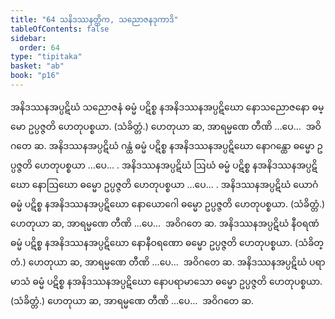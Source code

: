 ```yaml
---
title: "64 သနိဒဿနတ္တိက, သညောဇနဒုကာဒိ"
tableOfContents: false
sidebar:
  order: 64
type: "tipitaka"
basket: "ab"
book: "p16"
---
```



<DynamicBreadcrumb />

<Division number="107" book="p16" e="ch" v="40" p="279">

<Paragraph number="261" book="p16">
အနိဒဿနအပ္ပဋိဃံ သညောဇနံ ဓမ္မံ ပဋိစ္စ နအနိဒဿနအပ္ပဋိဃော နောသညောဇနော ဓမ္မော ဥပ္ပဇ္ဇတိ ဟေတုပစ္စယာ. (သံခိတ္တံ.)
</Paragraph>

<Paragraph number="262" book="p16">
ဟေတုယာ ဆ, အာရမ္မဏေ တီဏိ …ပေ…  အဝိဂတေ ဆ.
</Paragraph>

</Division>
<Division number="108" book="p16" e="ch" v="40" p="279">

<Paragraph number="263" book="p16">
အနိဒဿနအပ္ပဋိဃံ ဂန္ထံ ဓမ္မံ ပဋိစ္စ နအနိဒဿနအပ္ပဋိဃော နောဂန္ထော ဓမ္မော ဥပ္ပဇ္ဇတိ ဟေတုပစ္စယာ …ပေ… .
</Paragraph>

<Paragraph number="264" book="p16">
အနိဒဿနအပ္ပဋိဃံ ဩဃံ ဓမ္မံ ပဋိစ္စ နအနိဒဿနအပ္ပဋိဃော နောဩဃော ဓမ္မော ဥပ္ပဇ္ဇတိ ဟေတုပစ္စယာ …ပေ… .
</Paragraph>

<Paragraph number="265" book="p16">
အနိဒဿနအပ္ပဋိဃံ ယောဂံ ဓမ္မံ ပဋိစ္စ နအနိဒဿနအပ္ပဋိဃော နောယောဂေါ ဓမ္မော ဥပ္ပဇ္ဇတိ ဟေတုပစ္စယာ. (သံခိတ္တံ.)
</Paragraph>

<Paragraph number="266" book="p16">
ဟေတုယာ ဆ, အာရမ္မဏေ တီဏိ …ပေ…  အဝိဂတေ ဆ.
</Paragraph>

</Division>
<Division number="109" book="p16" e="ch" v="40" p="279">

<Paragraph number="267" book="p16">
အနိဒဿနအပ္ပဋိဃံ နီဝရဏံ ဓမ္မံ ပဋိစ္စ နအနိဒဿနအပ္ပဋိဃော နောနီဝရဏော ဓမ္မော ဥပ္ပဇ္ဇတိ ဟေတုပစ္စယာ. (သံခိတ္တံ.)
</Paragraph>

<Paragraph number="268" book="p16">
ဟေတုယာ ဆ, အာရမ္မဏေ တီဏိ …ပေ…  အဝိဂတေ ဆ.
</Paragraph>

</Division>
<Division number="110" book="p16" e="ch" v="40" p="279">

<Paragraph number="269" book="p16">
အနိဒဿနအပ္ပဋိဃံ ပရာမာသံ ဓမ္မံ ပဋိစ္စ နအနိဒဿနအပ္ပဋိဃော နောပရာမာသော ဓမ္မော ဥပ္ပဇ္ဇတိ ဟေတုပစ္စယာ. (သံခိတ္တံ.)
</Paragraph>

<Paragraph number="270" book="p16">
ဟေတုယာ ဆ, အာရမ္မဏေ တီဏိ …ပေ…  အဝိဂတေ ဆ.
</Paragraph>
</Division>